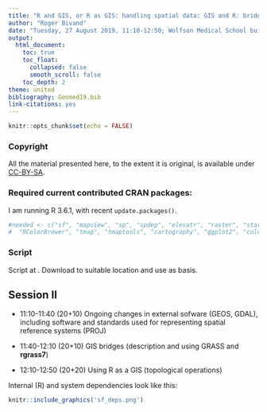 ```yaml
---
title: "R and GIS, or R as GIS: handling spatial data: GIS and R: bridges or R as GIS?"
author: "Roger Bivand"
date: "Tuesday, 27 August 2019, 11:10-12:50; Wolfson Medical School building Gannochy room"
output: 
  html_document:
    toc: true
    toc_float:
      collapsed: false
      smooth_scroll: false
    toc_depth: 2
theme: united
bibliography: Geomed19.bib
link-citations: yes
---
```


```r
knitr::opts_chunk$set(echo = FALSE)
```

### Copyright

All the material presented here, to the extent it is original, is available under [CC-BY-SA](https://creativecommons.org/licenses/by-sa/4.0/).

### Required current contributed CRAN packages:

I am running R 3.6.1, with recent `update.packages()`.

```r
#needed <- c("sf", "mapview", "sp", "spdep", "elevatr", "raster", "stars", "classInt", 
#  "RColorBrewer", "tmap", "tmaptools", "cartography", "ggplot2", "colorspace")
```

### Script

Script at . Download to suitable location and use as basis.


## Session II

- 11:10-11:40 (20+10) Ongoing changes in external sofware (GEOS, GDAL), including software and standards used for representing spatial reference systems (PROJ)

- 11:40-12:10 (20+10) GIS bridges (description and using GRASS and **rgrass7**)

- 12:10-12:50 (20+20) Using R as a GIS (topological operations)


Internal (R) and system dependencies look like this:
```r
knitr::include_graphics('sf_deps.png')
```
